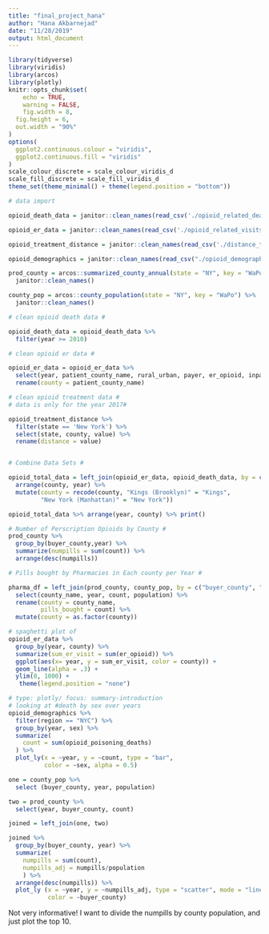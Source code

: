 ```yaml
---
title: "final_project_hana"
author: "Hana Akbarnejad"
date: "11/28/2019"
output: html_document
---
```


```r

library(tidyverse)
library(viridis)
library(arcos)
library(plotly)
knitr::opts_chunk$set(
	echo = TRUE,
	warning = FALSE,
	fig.width = 8, 
  fig.height = 6,
  out.width = "90%"
)
options(
  ggplot2.continuous.colour = "viridis",
  ggplot2.continuous.fill = "viridis"
)
scale_colour_discrete = scale_colour_viridis_d
scale_fill_discrete = scale_fill_viridis_d
theme_set(theme_minimal() + theme(legend.position = "bottom"))
```

```r

# data import

opioid_death_data = janitor::clean_names(read_csv('./opioid_related_deaths.csv'))

opioid_er_data = janitor::clean_names(read_csv('./opioid_related_visits.csv'))

opioid_treatment_distance = janitor::clean_names(read_csv('./distance_to_treatment.csv'))

opioid_demographics = janitor::clean_names(read_csv("./opioid_demographics.csv"))

```


```r
prod_county = arcos::summarized_county_annual(state = "NY", key = "WaPo") %>% 
  janitor::clean_names()

county_pop = arcos::county_population(state = "NY", key = "WaPo") %>% 
  janitor::clean_names()
```


```r

# clean opioid death data #

opioid_death_data = opioid_death_data %>% 
  filter(year >= 2010) 

# clean opioid er data #

opioid_er_data = opioid_er_data %>% 
  select(year, patient_county_name, rural_urban, payer, er_opioid, inpatient_total_opioid, er_inpatient_total_opioid, outpatient_opioid, overall_opioid) %>%
  rename(county = patient_county_name)

# clean opioid treatment data #
# data is only for the year 2017#

opioid_treatment_distance %>% 
  filter(state == 'New York') %>%
  select(state, county, value) %>%
  rename(distance = value) 


# Combine Data Sets #

opioid_total_data = left_join(opioid_er_data, opioid_death_data, by = c('county', 'year')) %>% 
  arrange(county, year) %>% 
  mutate(county = recode(county, "Kings (Brooklyn)" = "Kings",
         "New York (Manhattan)" = "New York"))

opioid_total_data %>% arrange(year, county) %>% print()

```

```r
# Number of Perscription Opioids by County #
prod_county %>% 
  group_by(buyer_county,year) %>% 
  summarize(numpills = sum(count)) %>% 
  arrange(desc(numpills))
```

```r

# Pills bought by Pharmacies in Each county per Year #

pharma_df = left_join(prod_county, county_pop, by = c("buyer_county", "year")) %>% 
  select(county_name, year, count, population) %>% 
  rename(county = county_name,
         pills_bought = count) %>% 
  mutate(county = as.factor(county))
```


```r

# spaghetti plot of 
opioid_er_data %>% 
  group_by(year, county) %>% 
  summarize(sum_er_visit = sum(er_opioid)) %>% 
  ggplot(aes(x= year, y = sum_er_visit, color = county)) +
  geom_line(alpha = .3) +
  ylim(0, 1000) +
   theme(legend.position = "none")
```


```r

# type: plotly/ focus: summary-introduction
# looking at #death by sex over years
opioid_demographics %>% 
  filter(region == "NYC") %>% 
  group_by(year, sex) %>% 
  summarize(
    count = sum(opioid_poisoning_deaths)
  ) %>% 
  plot_ly(x = ~year, y = ~count, type = "bar",
          color = ~sex, alpha = 0.5)
```

```r


one = county_pop %>% 
  select (buyer_county, year, population)

two = prod_county %>% 
  select(year, buyer_county, count)

joined = left_join(one, two)

joined %>% 
  group_by(buyer_county, year) %>% 
  summarize(
    numpills = sum(count),
    numpills_adj = numpills/population
    ) %>% 
  arrange(desc(numpills)) %>%  
  plot_ly (x = ~year, y = ~numpills_adj, type = "scatter", mode = "lines",
           color = ~buyer_county)
```
Not very informative! I want to divide the numpills by county population, and just plot the top 10.

